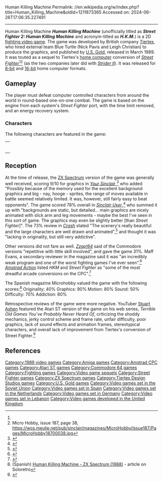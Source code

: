 Human Killing Machine
Permalink: //en.wikipedia.org/w/index.php?title=Human_Killing_Machine&oldid=1211873365
Accessed on: 2024-06-26T17:06:35.227491



------
Human Killing Machine
{{Infobox video game
| title = Human Killing Machine
| image = Human killing machine cover.jpg
| developer = [[Tiertex]]
| publisher = [[U.S. Gold]]
| designer = [[Mark Haigh-Hutchinson]]
| composer = Mark Tait
| released = March 1989
| genre = [[Fighting game|Fighting]]
| modes = Up to 2 players simultaneously
| platforms = [[ZX Spectrum]], [[Commodore 64]], [[Amstrad CPC]], [[Amiga]], [[Atari ST]]
}}
'''''Human Killing Machine''''' (unofficially titled as '''''Street Fighter 2: Human Killing Machine''''' and acronym-titled as '''''H.K.M.''''') is a 2D [[fighting game|fighting video game]]. The game was developed by British company [[Tiertex]], who hired external team Blue Turtle (Nick Pavis and Leigh Christian) to produce the graphics, and published by [[U.S. Gold]], released in March 1989. It was touted as a sequel to Tiertex's [[home computer]] conversion of ''[[Street Fighter (video game)|Street Fighter]]''<ref name="surev" /><ref>Micro Hobby, issue 187, page 38, https://wos.meulie.net/pub/sinclair/magazines/MicroHobby/Issue187/Pages/MicroHobby18700038.jpg</ref> (as the two companies later did with ''[[Strider II (1990 video game)|Strider II]]''). It was released for [[8-bit]] and [[16-bit]] home computer formats.

==Gameplay==
The player must defeat computer controlled characters from around the world in round-based one-on-one combat. The game is based on the engine from each system's ''Street Fighter'' port, with the time limit removed, and an energy recovery system.

===Characters===
The following characters are featured in the game:

{| class="wikitable"
|rowspan=2|{{flagicon|South Korea}}
|-
|'''Kwon''' (권): A martial artist hailing from [[Korea]]. He is the game's protagonist and the only character the player can control. He fights opponents from all over the world to become the world champion.
|-
|rowspan=2|{{flagicon|USSR}}
|'''Igor''' (Игорь): A uniformed fighter from the [[Soviet Union]]. He carries a hunting rifle and uses it as a melee weapon. He fights in front of [[Saint Basil's Cathedral]].
|-
|'''Shepski''' (Шепски): Igor's black dog.
|-
|rowspan=2|{{flagicon|Netherlands}}
|'''Maria''': A blonde prostitute in a bikini from the [[Netherlands]]. The player fights her in [[De Wallen]], the [[red light district]] of [[Amsterdam]].
|-
|'''Helga''': Similar to Maria, but she is bigger and stronger and wears a dress.
|-
|rowspan=2|{{flagicon|Spain}}
|'''Miguel''': A [[matador]] from [[Spain]].
|-
|'''Brutus''': A bull also hailing from [[Spain]].
|-
|rowspan=2|{{flagicon|Germany}}
|'''Franz''': A waiter from [[Germany]]. He attacks the player by throwing wine bottles at him.
|-
|'''Hans''': Also from Germany. He sports a pair of [[lederhosen]].
|-
|rowspan=2|{{flagicon|Lebanon}}
|'''Sagan''' (سـَجـَن): An [[Arab]] terrorist from [[Beirut]]. He wears a [[keffiyeh]].
|-
|'''Merkeva''' (ميركافا from Hebrew מרכבה): The [[Boss (video gaming)|final boss]] of the game, also a terrorist from Beirut. He is very tall and muscular and has a missile strapped to his back.
|}

==Reception==
{{Video game reviews
| CRASH = 73%<ref name="crash"/>
| SUser = 78%<ref name="surev" />
| YSinclair = 7/10<ref name="ysrev" />
| AAction = 65% <ref>{{Cite web|url=https://www.everygamegoing.com/landingMagArticle/index/mag_folder/amstrad_action/mag_issue_id/1236/mag_section/action_test/filename/Human-Killing-Machine-000/|title = Human Killing Machine (US Gold) Review &#124; Amstrad Action - Everygamegoing}}</ref>
| rev1 = ''[[Zzap!64]]''
| rev1Score = 31%<ref name="zzapr" />
| rev2 = ''The Games Machine''
| rev2Score = 70%<ref name="tgm">[https://wos.meulie.net/pub/sinclair/magazines/MicroHobby/Issue187/Pages/MicroHobby18700038.jpg Micro Hobby Magazine] meulie.net {{dead link|date=September 2023}}</ref>
| rev3 = ''[[ACE (games magazine)|ACE]]''
| rev3Score = 568<ref>[https://wos.meulie.net/pub/sinclair/magazines/ACE/Issue19/Pages/ACE1900062.jpg ACE Magazine] meulie.net  {{dead link|date=September 2023}}</ref>
}}
At the time of release, the [[ZX Spectrum]] version of the game was generally well received, scoring 9/10 for graphics in ''[[Your Sinclair]]'',<ref name="ysrev">{{cite web|url=http://www.ysrnry.co.uk/articles/hkm.htm |title=Human Killing Machine |publisher=Ysrnry.co.uk |date= |accessdate=2012-03-23}}</ref> who added "Possibly because of the memory used for the excellent background graphics and big - nay, hooge - sprites, the range of moves available in battle seemed relatively limited. It was, however, still fairly easy to beat opponents". The game scored 78% overall in ''[[Sinclair User]]'',<ref name="surev">{{cite web|url=http://www.worldofspectrum.org/showmag.cgi?mag=SinclairUser/Issue084/Pages/SinclairUser08400035.jpg |title=Archive - Magazine viewer |publisher=World of Spectrum |date= |accessdate=2012-03-23}}</ref> who summed it up with "backgrounds are static, but detailed... main graphics are nicely animated with slick arm and leg movements - maybe the best I've seen in this sort of game. The graphics may even be slightly better [than ''Street Fighter'']". The 73% review in ''[[Crash magazine|Crash]]'' stated "The scenery's really beautiful and the large characters are well drawn and animated",<ref name="crash">{{cite web|url=http://www.worldofspectrum.org/showmag.cgi?mag=Crash/Issue62/Pages/Crash6200015.jpg |title=Archive - Magazine viewer |publisher=World of Spectrum |date= |accessdate=2012-03-23}}</ref> and thought it was "lacking in originality, but still very addictive".

Other versions did not fare as well. ''[[Zzap!64]]'' said of the Commodore versions "repetitive with little skill involved", and gave the game 31%. Maff Evans, a secondary reviewer in the magazine said it was "an incredibly weak program and one of the worst fighting games I've ever seen".<ref name="zzapr">{{cite web|url=http://stadium64.com/covers/fighting/hkm2.htm |title=Adverts & Covers |publisher=STADIUM 64 |date= |accessdate=2012-03-23}}</ref> ''[[Amstrad Action]]'' listed ''HKM'' and ''Street Fighter'' as "some of the most dreadful arcade conversions on the CPC".<ref>{{cite web|url=http://issuu.com/kachorro/docs/amstrad_action_tribute_magazine |title=Amstrad Action Tribute Magazine |publisher=Issuu.com |date=2008-06-20 |accessdate=2012-03-23}}</ref>

The Spanish magazine Microhobby valued the game with the following scores:<ref>(Spanish) [https://www.soloretro.com/spectrum/human-killing-machine-zx-spectrum-de-us-gold-1988.php Human Killing Machine - ZX Spectrum (1988)] - article on Soloretro</ref> Originality: 40% Graphics: 90% Motion: 80% Sound: 50% Difficulty: 70% Addiction: 80%

Retrospective reviews of the game were more negative. YouTuber [[Stuart Ashen]] featured the Atari ST version of the game on his web series, ''Terrible Old Games You’ve Probably Never Heard Of'', criticizing the shoddy mechanics, jerky control scheme and frame rate, unfair difficulty, poor graphics, lack of sound effects and animation frames, stereotypical characters, and overall lack of improvement from Tiertex's conversion of Street Fighter.<ref>{{cite web | url=https://www.youtube.com/watch?v=5zUkK14bHDk | title=Human Killing Machine Review | website=[[YouTube]] }}</ref>

==References==
{{Reflist}}

{{Street Fighter series}}

[[Category:1989 video games]]
[[Category:Amiga games]]
[[Category:Amstrad CPC games]]
[[Category:Atari ST games]]
[[Category:Commodore 64 games]]
[[Category:Fighting games]]
[[Category:Video game sequels]]
[[Category:Street Fighter games]]
[[Category:ZX Spectrum games]]
[[Category:Tiertex Design Studios games]]
[[Category:U.S. Gold games]]
[[Category:Video games set in the Soviet Union]]
[[Category:Video games set in Spain]]
[[Category:Video games set in the Netherlands]]
[[Category:Video games set in Germany]]
[[Category:Video games set in Lebanon]]
[[Category:Video games developed in the United Kingdom]]
